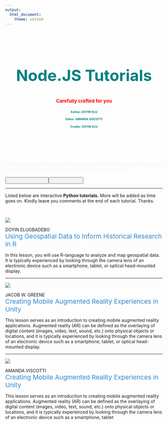 ```yaml
---
output:
  html_document:
    theme: united
---
```


<div class="jumbotron w3-padding-32" style="background-size: cover; margin-right: -24%; margin-left: -24%; padding-right: 24%; padding-left: 24%; padding-top: 8.5%; padding-bottom: 7.5%; margin-bottom:3px;">
<header class="masthead text-white text-center">
<div class="overlay"></div>
<div class="container">
<div class="row">
<div class="col-xl-9 mx-auto">
<h2 class="w3-wide" style ="color:teal; font-size: 50px;">Node.JS Tutorials</h2>
<h4 class="w3-opacity" style ="font-size: 15px; color:red;">Carefully crafted for you</h4>
</div>
<div class = "row">
<div class = class="col-xl-3 mx-auto"><h4 class="w3-opacity" style ="font-size: 9px; color:teal;">Author: DOYIN-ELU</h4></div>
<div class = class="col-xl-3 mx-auto"><h4 class="w3-opacity" style ="font-size: 9px; color:teal;">Editor: AMANDA VISCOTTI</h4></div>
<div class = class="col-xl-3 mx-auto"><h4 class="w3-opacity" style ="font-size: 9px; color:teal;">Credits: DOYIN-ELU</h4></div>
</div>
</div>
</div>
<header>
</div>
<div class="row">
<span class="col-xl-12 mx-auto" style =  "color:#f1f1f1;">       ////////////////////////////////////////////////////////////////////////////////////////////////////////////////////////////////////////////////////////////////////////////////
</span>
</div>

<div class ="container-fluid">
<div class = "row">
<div class="col-lg-6 col-md-6">
<a href = "django.html"><button class="btn btn-default btn-block" style = "float:left;"><span style = "float:left; color: white;"><<- Previous Module</span></button></a>
</div>
<div class="col-lg-6 col-md-6">
<a href = "r-ml.html"><button class="btn btn-default btn-block"><span style = "float:right; color: white;">Next Module->></span></button></a>
</div>
</div>
</div>

***

Listed below are interactive **Python tutorials.** More will be added as time goes on. Kindly leave you comments at the end of each tutorial. Thanks. 

<br>

<div class="container-fluid">
<div class="row">
<div class = "col-lg-3 col-md-3">
![](images//historian3.png)
</div>
<div class = "col-lg-9 col-md-9">
DOYIN ELUGBADEBO
<div style = "color:#3388cd; font-size:20.5px;">Using Geospatial Data to Inform Historical Research in R</DIV>

In this lesson, you will use R-language to analyze and map geospatial data. It is typically experienced by looking through the camera lens of an electronic device such as a smartphone, tablet, or optical head-mounted display.
</div>
</div>

***

<div class="row">
<div class = "col-lg-3 col-md-3">
![](images//historian1.png)
</div>
<div class = "col-lg-9 col-md-9">
JACOB W. GREENE<br>
<div style = "color:#3388cd; font-size:20.5px;">Creating Mobile Augmented Reality Experiences in Unity</div>

This lesson serves as an introduction to creating mobile augmented reality applications. Augmented reality (AR) can be defined as the overlaying of digital content (images, video, text, sound, etc.) onto physical objects or locations, and it is typically experienced by looking through the camera lens of an electronic device such as a smartphone, tablet, or optical head-mounted display.
</div>
</div>

***

<div class="row">
<div class = "col-lg-3 col-md-3">
![](images//historian2.png)
</div>
<div class = "col-lg-9 col-md-9">
AMANDA VISCOTTI<br>
<div style = "color:#3388cd; font-size:20.5px;">Creating Mobile Augmented Reality Experiences in Unity</div>

This lesson serves as an introduction to creating mobile augmented reality applications. Augmented reality (AR) can be defined as the overlaying of digital content (images, video, text, sound, etc.) onto physical objects or locations, and it is typically experienced by looking through the camera lens of an electronic device such as a smartphone, tablet
</div>
</div>